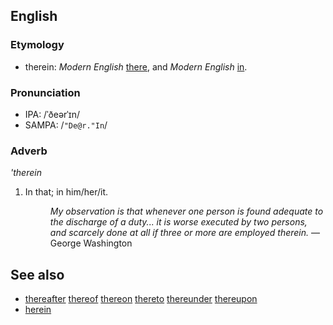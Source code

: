 ==English==
===Etymology===
* therein: ''Modern English'' [[there]], and ''Modern English'' [[in]].

===Pronunciation===
*IPA: /ˈðeərˈɪn/
*SAMPA: /<tt>"De@r."In</tt>/

===Adverb===
'''therein''
# In that; in him/her/it.
#: ''My observation is that whenever one person is found adequate to the discharge of a duty... it is worse executed by two persons, and scarcely done at all if three or more are employed therein.'' &mdash; George Washington

== See also ==
* [[thereafter]] [[thereof]] [[thereon]] [[thereto]] [[thereunder]] [[thereupon]]
* [[herein]]